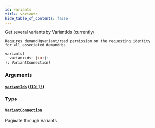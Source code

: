 ```yaml
---
id: variants
title: variants
hide_table_of_contents: false
---
```



Get several variants by VariantIds (currently)

    Requires demandHqvariant/read permission on the requesting identity for all associated demandHqs

```graphql
variants(
  variantIds: [ID!]!
): VariantConnection!
```


### Arguments

#### [`variantIds`](#) ([`[ID!]!`](/demand/api/graphql-admin/reference/scalars/id))




### Type

#### [`VariantConnection`](/demand/api/graphql-admin/reference/objects/variant-connection)

Paginate through Variants




